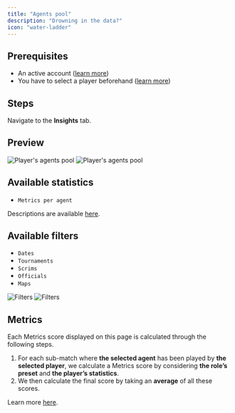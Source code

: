 ```yaml
---
title: "Agents pool"
description: "Drowning in the data?"
icon: "water-ladder"
---
```


## Prerequisites

- An active account ([learn more](/get-started/setup))
- You have to select a player beforehand ([learn more](/core/player/root))

## Steps

Navigate to the **Insights** tab.

## Preview

<Frame>
    <img
        className="block dark:hidden"
        src="./images/agents-pool/component.png"
        alt="Player's agents pool"
    />
    <img
        className="hidden dark:block"
        src="./images/agents-pool/component.png"
        alt="Player's agents pool"
    />
</Frame>

## Available statistics

- `Metrics per agent`

Descriptions are available [here](/core/statistics-meaning).

## Available filters

- `Dates`
- `Tournaments`
- `Scrims`
- `Officials`
- `Maps`

<Frame>
    <img
        className="block dark:hidden"
        src="./images/agents-pool/filters.png"
        alt="Filters"
    />
    <img
        className="hidden dark:block"
        src="./images/agents-pool/filters.png"
        alt="Filters"
    />
</Frame>

## Metrics

Each Metrics score displayed on this page is calculated through the following steps.

1. For each sub-match where **the selected agent** has been played by **the selected player**, we calculate a Metrics
score by considering **the role’s preset** and **the player’s statistics**.
2. We then calculate the final score by taking an **average** of all these scores.

Learn more [here](/core/metrics).
